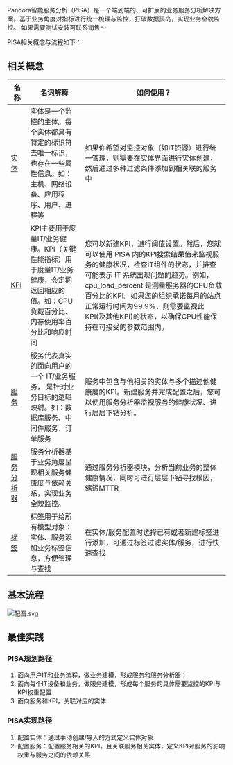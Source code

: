 Pandora智能服务分析（PISA）是一个端到端的、可扩展的业务服务分析解决方案。基于业务角度对指标进行统一梳理与监控，打破数据孤岛，实现业务全貌监控。
如果需要测试安装可联系销售～


PISA相关概念与流程如下：

## 相关概念

| 名称|名词解释|如何使用？|
|-|-|-|
| [ 实体   ](/express/manual/7994/entity)    | 实体是一个监控的主体。每个实体都具有特定的标识符去唯一标识，也存在一些属性信息。如：主机、网络设备、应用程序、用户、进程等     | 如果你希望对监控对象（如IT资源）进行统一管理，则需要在实体界面进行实体创建，然后通过多种过滤条件添加到相关联的服务中 | 
|[ KPI  ](/express/manual/7995/service) | KPI主要用于度量IT/业务健康。KPI（关键性能指标）用于度量IT/业务健康，会定期返回相应的值。如：CPU 负载百分比、内存使用率百分比和响应时间       | 您可以新建KPI，进行阈值设置。然后，您就可以使用 PISA 内的KPI搜索结果值来监视服务的健康状况，检查IT组件的状态，并排查可能表示 IT 系统出现问题的趋势。例如，cpu_load_percent 是测量服务器的CPU负载百分比的KPI。如果您的组织承诺每月的站点正常运行时间为99.9%，则需要监视此KPI(及其他KPI)的状态，以确保CPU性能保持在可接受的参数范围内。      | 
|[ 服务    ](/express/manual/7995/service)| 服务代表真实的面向用户的一个 IT/业务服务， 是针对业务目标的逻辑映射。如：数据库服务、中间件服务、订单服务       | 服务中包含与他相关的实体与多个描述他健康度的KPI。新建服务并完成配置之后，您可以使用服务分析器监视服务的健康状况、进行层层下钻分析。|   
| [服务分析器 ](/express/manual/7997/service-analyzer)   | 服务分析器基于业务角度呈现相关服务健康度与依赖关系，实现业务全貌监控。       | 通过服务分析器模块，分析当前业务的整体健康情况，同时可进行层层下钻寻找根因，缩短MTTR       | 
|[ 标签 ](/express/manual/7996/the-label)| 标签用于给所有模型对象：实体、服务添加业务标签信息，方便管理与查找      | 在实体/服务配置时选择已有或者新建标签进行添加，可通过标签过滤实体/服务，进行快速查找                                 |          

## 基本流程
![配图.svg](https://dn-odum9helk.qbox.me/FiFF2-Uz_KaAKJbnDUe1-JwaNYQP)


## 最佳实践
### PISA规划路径
1. 面向用户IT和业务流程，做业务建模，形成服务和服务分析器；
2. 面向每个IT设备和业务，做服务建模，形成每个服务的具体需要监控的KPI与KPI权重配置
3. 面向服务和KPI，关联对应的实体


### PISA实现路径
1. 配置实体：通过手动创建/导入的方式定义实体对象
2. 配置服务：配置服务相关的KPI，且关联服务相关实体，定义KPI对服务的影响权重与服务之间的依赖关系

